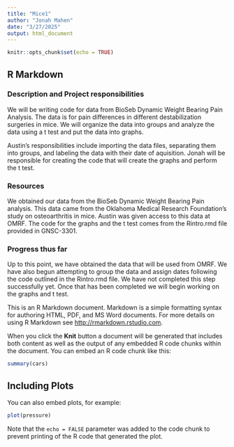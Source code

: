 ```yaml
---
title: "Mice1"
author: "Jonah Mahen"
date: "3/27/2025"
output: html_document
---
```


```r
knitr::opts_chunk$set(echo = TRUE)
```

## R Markdown

### Description and Project responsibilities

We will be writing code for data from BioSeb Dynamic Weight Bearing Pain Analysis. The data is for pain differences in different destabilization surgeries in mice. We will organize the data into groups and analyze the data using a t test and put the data into graphs.  

Austin's responsibilities include importing the data files, separating them into groups, and labeling the data with their date of aquisition. Jonah will be responsible for creating the code that will create the graphs and perform the t test. 

### Resources 

We obtained our data from the BioSeb Dynamic Weight Bearing Pain analysis. This data came from the Oklahoma Medical Research Foundation's study on osteoarthritis in mice. Austin was given access to this data at OMRF. The code for the graphs and the t test comes from the Rintro.rmd file provided in GNSC-3301. 

### Progress thus far

Up to this point, we have obtained the data that will be used from OMRF. We have also begun attempting to group the data and assign dates following the code outlined in the Rintro.rmd file. We have not completed this step successfully yet. Once that has been completed we will begin working on the graphs and t test.  




This is an R Markdown document. Markdown is a simple formatting syntax for authoring HTML, PDF, and MS Word documents. For more details on using R Markdown see <http://rmarkdown.rstudio.com>.

When you click the **Knit** button a document will be generated that includes both content as well as the output of any embedded R code chunks within the document. You can embed an R code chunk like this:

```r
summary(cars)
```

## Including Plots

You can also embed plots, for example:

```r
plot(pressure)
```

Note that the `echo = FALSE` parameter was added to the code chunk to prevent printing of the R code that generated the plot.
